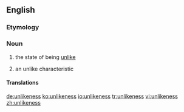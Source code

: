 ==English==

===Etymology===
{{suffix|unlike|ness}}

===Noun===
{{en-noun|es|-}}

# {{uncountable}} the state of being [[unlike]]
# {{countable}} an unlike characteristic

====Translations====
{{trans-top|the state of being unlike}}
{{trans-mid}}
{{trans-bottom}}

{{trans-top|an unlike characteristic}}
{{trans-mid}}
{{trans-bottom}}

[[de:unlikeness]]
[[ko:unlikeness]]
[[io:unlikeness]]
[[tr:unlikeness]]
[[vi:unlikeness]]
[[zh:unlikeness]]